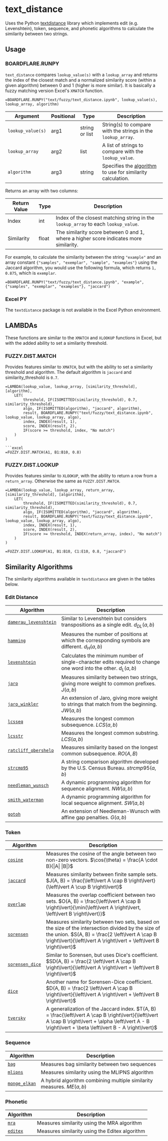 # text_distance

Uses the Python [textdistance](https://github.com/life4/textdistance) library which implements edit (e.g. Levenshtein), token, sequence, and phonetic algorithms to calculate the similarity between two strings.

## Usage

### BOARDFLARE.RUNPY

`text_distance` compares `lookup_value(s)` with a `lookup_array` and returns the index of the closest match and a normalized similarity score (within a given algorithm) between 0 and 1 (higher is more similar).  It is basically a fuzzy matching version Excel's `XMATCH` function.

```excel
=BOARDFLARE.RUNPY("text/fuzzy/text_distance.ipynb", lookup_value(s), lookup_array, algorithm)
```

| Argument         | Positional | Type            | Description                                                                 |
|------------------|------------|-----------------|-----------------------------------------------------------------------------|
| `lookup_value(s)`| arg1       | string or list  | String(s) to compare with the strings in the `lookup_array`.                |
| `lookup_array`   | arg2       | list            | A list of strings to compare with the `lookup_value`.                       |
| `algorithm`      | arg3       | string          | Specifies the [algorithm](#algorithms) to use for similarity calculation.   |

Returns an array with two columns:

| Return Value | Type  | Description                                                                                  |
|--------------|-------|----------------------------------------------------------------------------------------------|
| Index        | int   | Index of the closest matching string in the `lookup_array` to each `lookup_value`.           |
| Similarity   | float | The similarity score between 0 and 1, where a higher score indicates more similarity.        |

For example, to calculate the similarity between the string `"example"` and an array constant `{"samples", "exemplar", "sample", "examples"}` using the Jaccard algorithm, you would use the following formula, which returns `1, 0.875`, which is `exemplar`.

```excel
=BOARDFLARE.RUNPY("text/fuzzy/text_distance.ipynb", "example", {"samples", "exemplar", "examples"}, "jaccard")
```

### Excel PY

The `textdistance` package is not available in the Excel Python environment.

## LAMBDAs

These functions are similar to the `XMATCH` and `XLOOKUP` functions in Excel, but with the added ability to set a similarity threshold.

### FUZZY.DIST.MATCH

Provides features similar to `XMATCH`, but with the ability to set a similarity threshold and algorithm. The default algorithm is `jaccard` and similarity_threshold is `0.7`.

```excel
=LAMBDA(lookup_value, lookup_array, [similarity_threshold], [algorithm],
    LET(
        threshold, IF(ISOMITTED(similarity_threshold), 0.7, similarity_threshold),
        algo, IF(ISOMITTED(algorithm), "jaccard", algorithm),
        result, BOARDFLARE.RUNPY("text/fuzzy/text_distance.ipynb", lookup_value, lookup_array, algo),
        index, INDEX(result, 1),
        score, INDEX(result, 2),
        IF(score >= threshold, index, "No match")
    )
)

```excel
=FUZZY.DIST.MATCH(A1, B1:B10, 0.8)
```

### FUZZY.DIST.LOOKUP

Provides features similar to `XLOOKUP`, with the ability to return a row from a `return_array`. Otherwise the same as `FUZZY.DIST.MATCH`.

```excel
=LAMBDA(lookup_value, lookup_array, return_array, [similarity_threshold], [algorithm],
    LET(
        threshold, IF(ISOMITTED(similarity_threshold), 0.7, similarity_threshold),
        algo, IF(ISOMITTED(algorithm), "jaccard", algorithm),
        result, BOARDFLARE.RUNPY("text/fuzzy/text_distance.ipynb", lookup_value, lookup_array, algo),
        index, INDEX(result, 1),
        score, INDEX(result, 2),
        IF(score >= threshold, INDEX(return_array, index), "No match")
    )
)
```

```excel
=FUZZY.DIST.LOOKUP(A1, B1:B10, C1:E10, 0.8, "jaccard")
```

## Similarity Algorithms

The similarity algorithms available in `textdistance` are given in the tables below.

### Edit Distance

| Algorithm            | Description                                                                 |
|----------------------|-----------------------------------------------------------------------------|
| [`damerau_levenshtein`](https://en.wikipedia.org/wiki/Damerau%E2%80%93Levenshtein_distance) | Similar to Levenshtein but considers transpositions as a single edit. $d_{DL}(a,b)$ |
| [`hamming`](https://en.wikipedia.org/wiki/Hamming_distance)            | Measures the number of positions at which the corresponding symbols are different. $d_{H}(a,b)$ |
| [`levenshtein`](https://en.wikipedia.org/wiki/Levenshtein_distance)        | Calculates the minimum number of single-character edits required to change one word into the other. $d_{L}(a,b)$ |
| [`jaro`](https://en.wikipedia.org/wiki/Jaro%E2%80%93Winkler_distance)               | Measures similarity between two strings, giving more weight to common prefixes. $J(a,b)$ |
| [`jaro_winkler`](https://en.wikipedia.org/wiki/Jaro%E2%80%93Winkler_distance)       | An extension of Jaro, giving more weight to strings that match from the beginning. $JW(a,b)$ |
| [`lcsseq`](https://en.wikipedia.org/wiki/Longest_common_subsequence_problem)             | Measures the longest common subsequence. $LCS(a,b)$ |
| [`lcsstr`](https://docs.python.org/2/library/difflib.html#difflib.SequenceMatcher)             | Measures the longest common substring. $LCS(a,b)$ |
| [`ratcliff_obershelp`](https://en.wikipedia.org/wiki/Gestalt_Pattern_Matching) | Measures similarity based on the longest common subsequence. $RO(A, B)$ |
| [`strcmp95`](http://cpansearch.perl.org/src/SCW/Text-JaroWinkler-0.1/strcmp95.c)           | A string comparison algorithm developed by the U.S. Census Bureau. $strcmp95(a,b)$ |
| [`needleman_wunsch`](https://en.wikipedia.org/wiki/Needleman%E2%80%93Wunsch_algorithm)   | A dynamic programming algorithm for sequence alignment. $NW(a,b)$ |
| [`smith_waterman`](https://en.wikipedia.org/wiki/Smith%E2%80%93Waterman_algorithm)     | A dynamic programming algorithm for local sequence alignment. $SW(a,b)$ |
| [`gotoh`](http://bioinfo.ict.ac.cn/~dbu/AlgorithmCourses/Lectures/LOA/Lec6-Sequence-Alignment-Affine-Gaps-Gotoh1982.pdf)              | An extension of Needleman-Wunsch with affine gap penalties. $G(a,b)$ |

### Token

| Algorithm            | Description                                                                 |
|----------------------|-----------------------------------------------------------------------------|
| [`cosine`](https://en.wikipedia.org/wiki/Cosine_similarity)             | Measures the cosine of the angle between two non-zero vectors. $\cos(\theta) = \frac{A \cdot B}{\|A\| \|B\|}$ |
| [`jaccard`](https://en.wikipedia.org/wiki/Jaccard_index)            | Measures similarity between finite sample sets. $J(A, B) = \frac{\left\lvert A \cap B \right\lvert}{\left\lvert A \cup B \right\lvert}$ |
| [`overlap`](https://en.wikipedia.org/wiki/Overlap_coefficient)            | Measures the overlap coefficient between two sets. $O(A, B) = \frac{\left\lvert A \cap B \right\lvert}{\min(\left\lvert A \right\lvert, \left\lvert B \right\lvert)}$ |
| [`sorensen`](https://en.wikipedia.org/wiki/S%C3%B8rensen%E2%80%93Dice_coefficient)           | Measures similarity between two sets, based on the size of the intersection divided by the size of the union. $S(A, B) = \frac{2 \left\lvert A \cap B \right\lvert}{\left\lvert A \right\lvert + \left\lvert B \right\lvert}$ |
| [`sorensen_dice`](https://en.wikipedia.org/wiki/S%C3%B8rensen%E2%80%93Dice_coefficient)      | Similar to Sorensen, but uses Dice's coefficient. $SD(A, B) = \frac{2 \left\lvert A \cap B \right\lvert}{\left\lvert A \right\lvert + \left\lvert B \right\lvert}$ |
| [`dice`](https://en.wikipedia.org/wiki/S%C3%B8rensen%E2%80%93Dice_coefficient)               | Another name for Sorensen-Dice coefficient. $D(A, B) = \frac{2 \left\lvert A \cap B \right\lvert}{\left\lvert A \right\lvert + \left\lvert B \right\lvert}$ |
| [`tversky`](https://en.wikipedia.org/wiki/Tversky_index)            | A generalization of the Jaccard index. $T(A, B) = \frac{\left\lvert A \cap B \right\lvert}{\left\lvert A \cap B \right\lvert + \alpha \left\lvert A - B \right\lvert + \beta \left\lvert B - A \right\lvert}$ |

### Sequence

| Algorithm            | Description                                                                 |
|----------------------|-----------------------------------------------------------------------------|
| [`bag`](https://github.com/Yomguithereal/talisman/blob/master/src/metrics/bag.js)                | Measures bag similarity between two sequences                               |
| [`mlipns`](http://www.sial.iias.spb.su/files/386-386-1-PB.pdf)             | Measures similarity using the MLIPNS algorithm                              |
| [`monge_elkan`](https://www.academia.edu/200314/Generalized_Monge-Elkan_Method_for_Approximate_Text_String_Comparison)        | A hybrid algorithm combining multiple similarity measures. $ME(a,b)$ |

### Phonetic

| Algorithm                                                                    | Description                                                                 |
|------------------------------------------------------------------------------|-----------------------------------------------------------------------------|
| [`mra`](https://en.wikipedia.org/wiki/Match_rating_approach)                 | Measures similarity using the MRA algorithm                                 |
| [`editex`](https://anhaidgroup.github.io/py_stringmatching/v0.3.x/Editex.html) | Measures similarity using the Editex algorithm                              |                              |